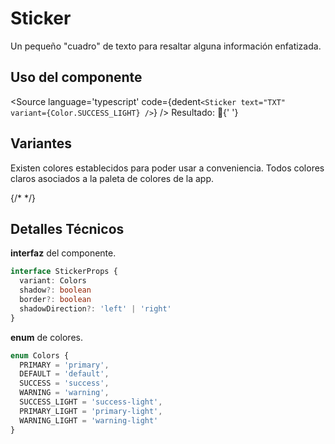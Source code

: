 

<Meta title='Atoms/Sticker' component={Sticker} />


# Sticker

Un pequeño "cuadro" de texto para resaltar alguna información enfatizada.

## Uso del componente

<Source
  language='typescript'
  code={dedent`
    <Sticker text="TXT" variant={Color.SUCCESS_LIGHT} />
  `}
/>
Resultado: 🤗{' '}

<Sticker variant={Colors.SUCCESS_LIGHT} />

## **Variantes**

Existen colores establecidos para poder usar a conveniencia. Todos colores claros asociados a la paleta de colores de la app.

<Canvas>
  <Story name='Default'>
    <Sticker text='Default' />
  </Story>
  <Story name='Warning'>
    <Sticker text='Warning' variant={Colors.WARNING} />
  </Story>
  <Story name='Primary'>
    <Sticker text='Primary' variant={Colors.PRIMARY} />
  </Story>
  <Story name='Secondary'>
    <Sticker text='Success' variant={Colors.SUCCESS} />
  </Story>
  {/*  */}
  <Story name='Warning Light'>
    <Sticker text='Warning Light' variant={Colors.WARNING_LIGHT} />
  </Story>
  <Story name='Primary Light'>
    <Sticker text='Primary Light' variant={Colors.PRIMARY_LIGHT} />
  </Story>
  <Story name='Success Light'>
    <Sticker text='Success Light' variant={Colors.SUCCESS_LIGHT} />
  </Story>
</Canvas>

## Detalles Técnicos

**interfaz** del componente.

```ts
interface StickerProps {
  variant: Colors
  shadow?: boolean
  border?: boolean
  shadowDirection?: 'left' | 'right'
}
```

**enum** de colores.

```ts
enum Colors {
  PRIMARY = 'primary',
  DEFAULT = 'default',
  SUCCESS = 'success',
  WARNING = 'warning',
  SUCCESS_LIGHT = 'success-light',
  PRIMARY_LIGHT = 'primary-light',
  WARNING_LIGHT = 'warning-light'
}
```
